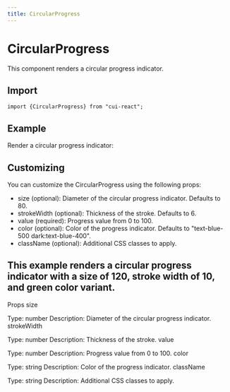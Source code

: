 ```yaml
---
title: CircularProgress
---
```



# CircularProgress

This component renders a circular progress indicator.

## Import

```tsx
import {CircularProgress} from "cui-react";

```

## Example
Render a circular progress indicator:
<div className="flex items-center rounded-md bg-slate-400 h-32 p-4 space-x-4 ">
<CircularProgress value={75} size={100} strokeWidth={10} color="text-blue-500 dark:text-blue-600" />

<CircularProgress value={64} size={100} strokeWidth={8} color="text-red-500 dark:text-red-600" />
</div>


## Customizing
You can customize the CircularProgress using the following props:

- size (optional): Diameter of the circular progress indicator. Defaults to 80.
- strokeWidth (optional): Thickness of the stroke. Defaults to 6.
- value (required): Progress value from 0 to 100.
- color (optional): Color of the progress indicator. Defaults to "text-blue-500 dark:text-blue-400".
- className (optional): Additional CSS classes to apply.

## This example renders a circular progress indicator with a size of 120, stroke width of 10, and green color variant.

Props
size

Type: number
Description: Diameter of the circular progress indicator.
strokeWidth

Type: number
Description: Thickness of the stroke.
value

Type: number
Description: Progress value from 0 to 100.
color

Type: string
Description: Color of the progress indicator.
className

Type: string
Description: Additional CSS classes to apply.